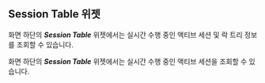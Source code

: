 ## Session Table 위젯

<InDoc product="postgresql,mysql,altibase,oracle,oracle-pro">

화면 하단의 ***Session Table*** 위젯에서는 실시간 수행 중인 액티브 세션 및 락 트리 정보를 조회할 수 있습니다.

</InDoc>

<InDoc product="redis,mongodb,cubrid">

화면 하단의 ***Session Table*** 위젯에서는 실시간 수행 중인 액티브 세션을 조회할 수 있습니다.

</InDoc>
